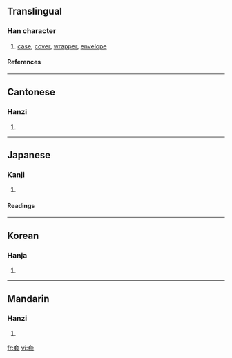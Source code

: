 ==Translingual==
===Han character===
{{Han char|rn=37|rad=大|as=07|sn=10|four=4073<sub>1</sub>|canj=大尸一戈 (KSMI)}}
# [[case]], [[cover]], [[wrapper]], [[envelope]]
====References====
{{Han ref|kx=0252.060|dkj=05926|dj=0514.010|hdz=10540.090|uh=5957|ud=22871|bh=AE4D|bd=44621}}
----
==Cantonese==
===Hanzi===
{{yue-hanzi|jyut=|y=tou3}}
# {{defn|Cantonese}}
----
==Japanese==
===Kanji===
{{ja-kanji|grade=|rs=大07}}
# {{defn|Japanese}} 
====Readings====
{{ja-readings|on=[[とう]] (tō)|kun=[[かさねる]] (kasaneru), [[おおい]] (ooi)}}
----
==Korean==
===Hanja===
{{ko-hanja|hangeul=[[투]], [[토]]|rv=tu, to|mr=t'u, t'o}}
# {{defn|Korean}}
----
==Mandarin==
===Hanzi===
{{cmn-hanzi|pin=[[tào]] ([[tao4]])|wg=t'ao<sup>4</sup>}}
# {{defn|Mandarin}}

[[fr:套]]
[[vi:套]]